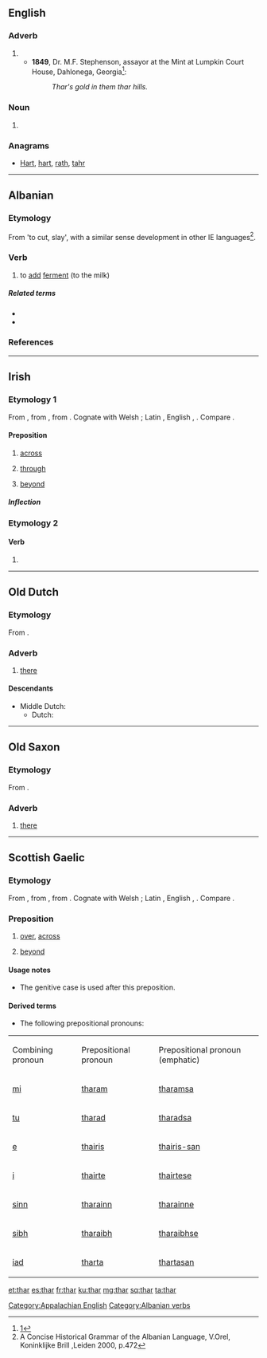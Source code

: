 {{also|Thar}}
==English==

===Adverb===
{{en-adv|-}}

# {{form of|Colloquial or dialectal form|there|lang=en}}
#* '''1849''', Dr. M.F. Stephenson, assayor at the Mint at Lumpkin Court House, Dahlonega, Georgia<ref>[http://georgiainfo.galileo.usg.edu/topics/historical_markers/county/lumpkin/lumpkin-court-house]</ref>:
#*: ''Thar's gold in them thar hills.''

===Noun===
{{en-noun}}

# {{alternative spelling of|tahr|lang=en}}

===Anagrams===
* [[Hart#English|Hart]], [[hart#English|hart]], [[rath#English|rath]], [[tahr#English|tahr]]

[[Category:Appalachian English]]

----

==Albanian==

===Etymology===
From {{l|sq|ther}} 'to cut, slay', with a similar sense development in other IE languages<ref>A Concise Historical Grammar of the Albanian Language, V.Orel, Koninklijke Brill ,Leiden 2000, p.472</ref>.

===Verb===
{{sq-verb|thara|tharë}}

# to [[add]] [[ferment]] (to the milk)

=====Related terms=====
* {{l|sq|thaj}}
* {{l|sq|ther}}

===References===
<references/>

[[Category:Albanian verbs]]

----

==Irish==

===Etymology 1===
From {{etyl|sga|ga}} {{term|tar||lang=ga|across, beyond}}, from {{etyl|cel-pro|ga}} {{m|cel-pro|*ter}}, from {{etyl|ine-pro|ga}} {{m|ine-pro|*tr}}. Cognate with Welsh {{term|tra|lang=cy}}; Latin {{term|trans|trans-|lang=la}}, English {{term|through|lang=en}}, {{etyl|nl|-}} {{term|door|lang=nl}}. Compare {{etyl|gd|-}} {{term|thar|lang=gd}}.

====Preposition====
{{ga-prep}}

# [[across]]
#: {{ux|ga|'''thar''' an abhainn|across the river|inline=1}}
# [[through]]
#: {{ux|ga|'''thar''' an doras|through the door|inline=1}}
# [[beyond]]
#: {{ux|ga|'''thar''' m’eolas|beyond my knowledge|inline=1}}

=====Inflection=====
{{ga-prep-infl
|1sg=tharam
|2sg=tharat
|3sgm=thairis
|3sgmem=thairis-sean
|3sgf=thairsti
|1pl=tharainn
|2pl=tharaibh
|3pl=tharstu
}}

===Etymology 2===

====Verb====
{{head|ga|mutated verb}}

# {{ga-lenition of|tar}}

----

==Old Dutch==

===Etymology===
From {{inh|odt|gem-pro|*þar}}.

===Adverb===
{{head|odt|adverb|cat2=demonstrative adverbs}}

# [[there]]

====Descendants====
* Middle Dutch: {{l|dum|daer}}
** Dutch: {{l|nl|daar}}

----

==Old Saxon==

===Etymology===
From {{inh|osx|gem-pro|*þar}}.

===Adverb===
{{head|osx|adverb|cat2=demonstrative adverbs}}

# [[there]]

----

==Scottish Gaelic==

===Etymology===
From {{etyl|sga|gd}} {{term|tar||lang=ga|across, beyond}}, from {{etyl|cel-pro|gd}} {{m|cel-pro|*ter}}, from {{etyl|ine-pro|gd}} {{m|ine-pro|*tr}}. Cognate with Welsh {{term|tra|lang=cy}}; Latin {{term|trans|trans-|lang=la}}, English {{term|through|lang=en}}, {{etyl|nl|-}} {{term|door|lang=nl}}. Compare {{etyl|ga|-}} {{term|thar|lang=ga}}.

===Preposition===
{{head|gd|preposition}}

# [[over]], [[across]]
#: {{usex|Sheòl sinn '''thar''' na mara.|t=We sailed across the sea.|inline=1|lang=gd}}
# [[beyond]]
#: {{usex|Tha sin '''thar''' mo chomais.|t=That is beyond my ability.|inline=1|lang=gd}}

====Usage notes====
* The genitive case is used after this preposition.

====Derived terms====
* The following prepositional pronouns:

{|class="wikitable"
|Combining
pronoun
|Prepositional
pronoun
|Prepositional
pronoun (emphatic)
|-
|[[mi#Scottish Gaelic|mi]]
|[[tharam]]
|[[tharamsa]]
|-
|[[tu#Scottish Gaelic|tu]]
|[[tharad]]
|[[tharadsa]]
|-
|[[e#Scottish Gaelic|e]]
|[[thairis]]
|[[thairis-san]]
|-
|[[i#Scottish Gaelic|i]]
|[[thairte]]
|[[thairtese]]
|-
|[[sinn#Scottish Gaelic|sinn]]
|[[tharainn]]
|[[tharainne]]
|-
|[[sibh#Scottish Gaelic|sibh]]
|[[tharaibh]]
|[[tharaibhse]]
|-
|[[iad#Scottish Gaelic|iad]]
|[[tharta]]
|[[thartasan]]
|}

[[et:thar]]
[[es:thar]]
[[fr:thar]]
[[ku:thar]]
[[mg:thar]]
[[sq:thar]]
[[ta:thar]]